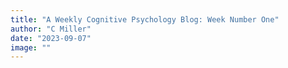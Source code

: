```yaml
---
title: "A Weekly Cognitive Psychology Blog: Week Number One"
author: "C Miller"
date: "2023-09-07"
image: ""
---
```

